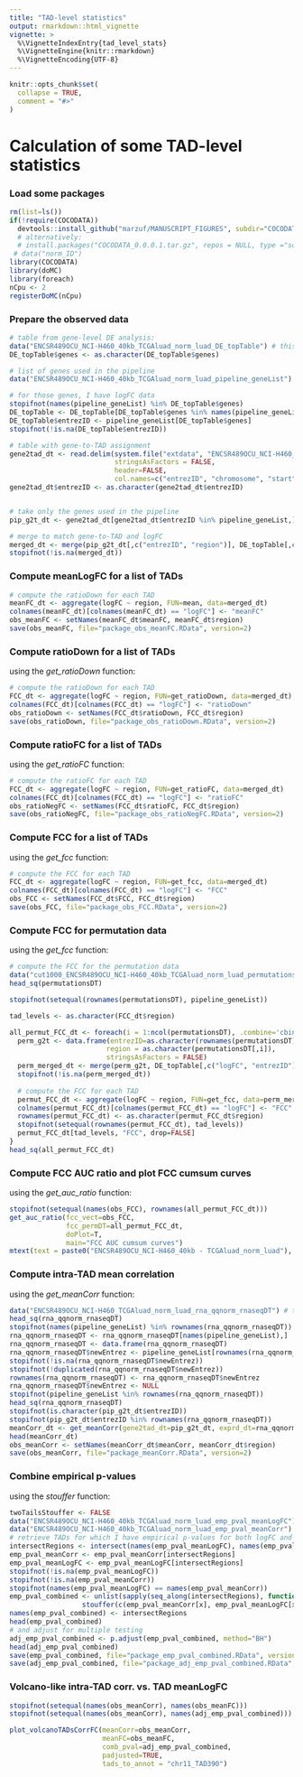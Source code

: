 ```yaml
---
title: "TAD-level statistics"
output: rmarkdown::html_vignette
vignette: >
  %\VignetteIndexEntry{tad_level_stats}
  %\VignetteEngine{knitr::rmarkdown}
  %\VignetteEncoding{UTF-8}
---
```



```r
knitr::opts_chunk$set(
  collapse = TRUE,
  comment = "#>"
)
```

# Calculation of some TAD-level statistics

### Load some packages
```r
rm(list=ls())
if(!require(COCODATA))
  devtools::install_github("marzuf/MANUSCRIPT_FIGURES", subdir="COCODATA")
  # alternatively: 
  # install.packages("COCODATA_0.0.0.1.tar.gz", repos = NULL, type ="source")
 # data("norm_ID")
library(COCODATA)
library(doMC)
library(foreach)
nCpu <- 2
registerDoMC(nCpu)
```

### Prepare the observed data
``` r
# table from gene-level DE analysis:
data("ENCSR489OCU_NCI-H460_40kb_TCGAluad_norm_luad_DE_topTable") # this loads DE_topTable
DE_topTable$genes <- as.character(DE_topTable$genes)

# list of genes used in the pipeline
data("ENCSR489OCU_NCI-H460_40kb_TCGAluad_norm_luad_pipeline_geneList") # this loads pipeline_geneList

# for those genes, I have logFC data
stopifnot(names(pipeline_geneList) %in% DE_topTable$genes)
DE_topTable <- DE_topTable[DE_topTable$genes %in% names(pipeline_geneList),]
DE_topTable$entrezID <- pipeline_geneList[DE_topTable$genes]
stopifnot(!is.na(DE_topTable$entrezID))

# table with gene-to-TAD assignment
gene2tad_dt <- read.delim(system.file("extdata", "ENCSR489OCU_NCI-H460_all_genes_positions.txt", package = "COCODATA"),
                          stringsAsFactors = FALSE,
                          header=FALSE, 
                          col.names=c("entrezID", "chromosome", "start", "end", "region"))
gene2tad_dt$entrezID <- as.character(gene2tad_dt$entrezID)


# take only the genes used in the pipeline
pip_g2t_dt <- gene2tad_dt[gene2tad_dt$entrezID %in% pipeline_geneList,]

# merge to match gene-to-TAD and logFC
merged_dt <- merge(pip_g2t_dt[,c("entrezID", "region")], DE_topTable[,c("logFC", "entrezID")], by="entrezID", all.x=TRUE, all.y=FALSE)
stopifnot(!is.na(merged_dt))
``` 

### Compute meanLogFC for a list of TADs 
``` r
# compute the ratioDown for each TAD
meanFC_dt <- aggregate(logFC ~ region, FUN=mean, data=merged_dt)
colnames(meanFC_dt)[colnames(meanFC_dt) == "logFC"] <- "meanFC"
obs_meanFC <- setNames(meanFC_dt$meanFC, meanFC_dt$region)
save(obs_meanFC, file="package_obs_meanFC.RData", version=2)
``` 


### Compute ratioDown for a list of TADs 

using the <em>get_ratioDown</em> function:

``` r
# compute the ratioDown for each TAD
FCC_dt <- aggregate(logFC ~ region, FUN=get_ratioDown, data=merged_dt)
colnames(FCC_dt)[colnames(FCC_dt) == "logFC"] <- "ratioDown"
obs_ratioDown <- setNames(FCC_dt$ratioDown, FCC_dt$region)
save(obs_ratioDown, file="package_obs_ratioDown.RData", version=2)
``` 

### Compute ratioFC for a list of TADs

using the <em>get_ratioFC</em> function:

``` r
# compute the ratioFC for each TAD
FCC_dt <- aggregate(logFC ~ region, FUN=get_ratioFC, data=merged_dt)
colnames(FCC_dt)[colnames(FCC_dt) == "logFC"] <- "ratioFC"
obs_ratioNegFC <- setNames(FCC_dt$ratioFC, FCC_dt$region)
save(obs_ratioNegFC, file="package_obs_ratioNegFC.RData", version=2)
``` 

### Compute FCC for a list of TADs

using the <em>get_fcc</em> function:

``` r
# compute the FCC for each TAD
FCC_dt <- aggregate(logFC ~ region, FUN=get_fcc, data=merged_dt)
colnames(FCC_dt)[colnames(FCC_dt) == "logFC"] <- "FCC"
obs_FCC <- setNames(FCC_dt$FCC, FCC_dt$region)
save(obs_FCC, file="package_obs_FCC.RData", version=2)
``` 

### Compute FCC for permutation data

using the <em>get_fcc</em> function:

``` r
# compute the FCC for the permutation data
data("cut1000_ENCSR489OCU_NCI-H460_40kb_TCGAluad_norm_luad_permutationsDT") # this loads permutationsDT
head_sq(permutationsDT)

stopifnot(setequal(rownames(permutationsDT), pipeline_geneList))

tad_levels <- as.character(FCC_dt$region)

all_permut_FCC_dt <- foreach(i = 1:ncol(permutationsDT), .combine='cbind') %dopar% {
  perm_g2t <- data.frame(entrezID=as.character(rownames(permutationsDT)),
                        region = as.character(permutationsDT[,i]),
                        stringsAsFactors = FALSE)
  perm_merged_dt <- merge(perm_g2t, DE_topTable[,c("logFC", "entrezID")], by="entrezID", all.x=TRUE, all.y=FALSE)
  stopifnot(!is.na(perm_merged_dt))
  
  # compute the FCC for each TAD
  permut_FCC_dt <- aggregate(logFC ~ region, FUN=get_fcc, data=perm_merged_dt)
  colnames(permut_FCC_dt)[colnames(permut_FCC_dt) == "logFC"] <- "FCC"
  rownames(permut_FCC_dt) <- as.character(permut_FCC_dt$region)
  stopifnot(setequal(rownames(permut_FCC_dt), tad_levels))
  permut_FCC_dt[tad_levels, "FCC", drop=FALSE]
}
head_sq(all_permut_FCC_dt)
``` 

### Compute FCC AUC ratio and plot FCC cumsum curves

using the <em>get_auc_ratio</em> function:

``` r
stopifnot(setequal(names(obs_FCC), rownames(all_permut_FCC_dt)))
get_auc_ratio(fcc_vect=obs_FCC, 
              fcc_permDT=all_permut_FCC_dt, 
              doPlot=T, 
              main="FCC AUC cumsum curves")
mtext(text = paste0("ENCSR489OCU_NCI-H460_40kb - TCGAluad_norm_luad"), side=3)
``` 

### Compute intra-TAD mean correlation

using the <em>get_meanCorr</em> function:

``` r
data("ENCSR489OCU_NCI-H460_TCGAluad_norm_luad_rna_qqnorm_rnaseqDT") # this loads rna_qqnorm_rnaseqDT
head_sq(rna_qqnorm_rnaseqDT)
stopifnot(names(pipeline_geneList) %in% rownames(rna_qqnorm_rnaseqDT))
rna_qqnorm_rnaseqDT <- rna_qqnorm_rnaseqDT[names(pipeline_geneList),]
rna_qqnorm_rnaseqDT <- data.frame(rna_qqnorm_rnaseqDT)
rna_qqnorm_rnaseqDT$newEntrez <- pipeline_geneList[rownames(rna_qqnorm_rnaseqDT)]
stopifnot(!is.na(rna_qqnorm_rnaseqDT$newEntrez))
stopifnot(!duplicated(rna_qqnorm_rnaseqDT$newEntrez))
rownames(rna_qqnorm_rnaseqDT) <- rna_qqnorm_rnaseqDT$newEntrez
rna_qqnorm_rnaseqDT$newEntrez <- NULL
stopifnot(pipeline_geneList %in% rownames(rna_qqnorm_rnaseqDT))
head_sq(rna_qqnorm_rnaseqDT)
stopifnot(is.character(pip_g2t_dt$entrezID))
stopifnot(pip_g2t_dt$entrezID %in% rownames(rna_qqnorm_rnaseqDT))
meanCorr_dt <- get_meanCorr(gene2tad_dt=pip_g2t_dt, exprd_dt=rna_qqnorm_rnaseqDT)
head(meanCorr_dt)
obs_meanCorr <- setNames(meanCorr_dt$meanCorr, meanCorr_dt$region)
save(obs_meanCorr, file="package_meanCorr.RData", version=2)
``` 

### Combine empirical p-values

using the <em>stouffer</em> function:

``` r
twoTailsStouffer <- FALSE
data("ENCSR489OCU_NCI-H460_40kb_TCGAluad_norm_luad_emp_pval_meanLogFC") # this loads emp_pval_meanLogFC
data("ENCSR489OCU_NCI-H460_40kb_TCGAluad_norm_luad_emp_pval_meanCorr") # this loads emp_pval_meanCorr
# retrieve TADs for which I have empirical p-values for both logFC and meanCorr
intersectRegions <- intersect(names(emp_pval_meanLogFC), names(emp_pval_meanCorr))
emp_pval_meanCorr <- emp_pval_meanCorr[intersectRegions]
emp_pval_meanLogFC <- emp_pval_meanLogFC[intersectRegions]
stopifnot(!is.na(emp_pval_meanLogFC))
stopifnot(!is.na(emp_pval_meanCorr))
stopifnot(names(emp_pval_meanLogFC) == names(emp_pval_meanCorr))
emp_pval_combined <- unlist(sapply(seq_along(intersectRegions), function(x) 
                  stouffer(c(emp_pval_meanCorr[x], emp_pval_meanLogFC[x]), two.tails = twoTailsStouffer)))
names(emp_pval_combined) <- intersectRegions
head(emp_pval_combined)
# and adjust for multiple testing
adj_emp_pval_combined <- p.adjust(emp_pval_combined, method="BH")
head(adj_emp_pval_combined)
save(emp_pval_combined, file="package_emp_pval_combined.RData", version=2)
save(adj_emp_pval_combined, file="package_adj_emp_pval_combined.RData", version=2)
```


### Volcano-like intra-TAD corr. vs. TAD meanLogFC

``` r
stopifnot(setequal(names(obs_meanCorr), names(obs_meanFC)))
stopifnot(setequal(names(obs_meanCorr), names(adj_emp_pval_combined)))

plot_volcanoTADsCorrFC(meanCorr=obs_meanCorr, 
                       meanFC=obs_meanFC, 
                       comb_pval=adj_emp_pval_combined,
                       padjusted=TRUE,
                       tads_to_annot = "chr11_TAD390")
```
